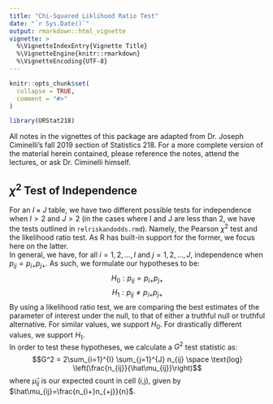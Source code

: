 ```yaml
---
title: "Chi-Squared Liklihood Ratio Test"
date: "`r Sys.Date()`"
output: rmarkdown::html_vignette
vignette: >
  %\VignetteIndexEntry{Vignette Title}
  %\VignetteEngine{knitr::rmarkdown}
  %\VignetteEncoding{UTF-8}
---
```


```r
knitr::opts_chunk$set(
  collapse = TRUE,
  comment = "#>"
)
```

```r
library(URStat218)
```

All notes in the vignettes of this package are adapted from Dr. Joseph Ciminelli's fall 2019 section of Statistics 218. For a more complete version of the material herein contained, please reference the notes, attend the lectures, or ask Dr. Ciminelli himself.  

## $\chi^2$ Test of Independence

For an $I \times J$ table, we have two different possible tests for independence when $I>2$ and $J>2$ (in the cases where I and J are less than 2, we have the tests outlined in `relriskandodds.rmd`). Namely, the Pearson $\chi^2$ test and the likelihood ratio test. As R has built-in support for the former, we focus here on the latter.   
In general, we have, for all $i = 1,2,...,I$ and $j = 1,2,...,J$, independence when $p_{ij}=p_{i+}p_{j+}$. As such, we formulate our hypotheses to be:
$$H_0: p_{ij}=p_{i+}p_{j+}$$
$$H_1: p_{ij}\neq p_{i+}p_{j+}$$
By using a likelihood ratio test, we are comparing the best estimates of the parameter of interest under the null, to that of either a truthful null or truthful alternative. For similar values, we support $H_0$. For drastically different values, we support $H_1$.  
In order to test these hypotheses, we calculate a $G^2$ test statistic as:
$$G^2 = 2\sum_{i=1}^{I} \sum_{j=1}^{J} n_{ij} \space \text{log} \left(\frac{n_{ij}}{\hat\mu_{ij}}\right)$$
where $\hat\mu_{ij}$ is our expected count in cell (i,j), given by $\hat\mu_{ij}=\frac{n_{i+}n_{+j}}{n}$.






